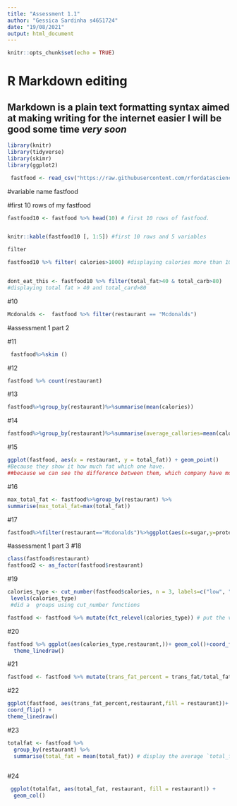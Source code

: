 ---
title: "Assessment 1.1"
author: "Gessica Sardinha s4651724"
date: "19/08/2021"
output: html_document
---


```{r setup, include=FALSE}
knitr::opts_chunk$set(echo = TRUE)
```

# R Markdown editing #

## Markdown is a plain text formatting syntax aimed at making writing for the internet easier **I will be good** some time *very soon* 


```{r fastfood}
library(knitr)
library(tidyverse)
library(skimr)
library(ggplot2)

 fastfood <- read_csv("https://raw.githubusercontent.com/rfordatascience/tidytuesday/master/data/2018/2018-09-04/fastfood_calories.csv")
```
 
 #variable name fastfood
 
 #first 10 rows of my fastfood


```{r}


fastfood10 <- fastfood %>% head(10) # first 10 rows of fastfood.


knitr::kable(fastfood10 [, 1:5]) #first 10 rows and 5 variables

filter

fastfood10 %>% filter( calories>1000) #displaying calories more than 1000


dont_eat_this <- fastfood10 %>% filter(total_fat>40 & total_carb>80) 
#displaying total fat > 40 and total_card>80 

```

#10
```{r 2}

Mcdonalds <-  fastfood %>% filter(restaurant == "Mcdonalds") 

```
#assessment 1 part 2

#11
```{r}
 fastfood%>%skim ()

```

#12
```{r}
fastfood %>% count(restaurant)

```

#13
```{r}
fastfood%>%group_by(restaurant)%>%summarise(mean(calories))
```

#14
```{r}
fastfood%>%group_by(restaurant)%>%summarise(average_callories=mean(calories))

```
#15 
```{r}
ggplot(fastfood, aes(x = restaurant, y = total_fat)) + geom_point()
#Because they show it how much fat which one have.
##because we can see the difference between them, which company have more fat.


```
#16 
```{r} 
max_total_fat <- fastfood%>%group_by(restaurant) %>%
summarise(max_total_fat=max(total_fat))

```
#17
```{r}
fastfood%>%filter(restaurant=="Mcdonalds")%>%ggplot(aes(x=sugar,y=protein,color=restaurant,size=sugar))+geom_point()
```

#assessment 1 part 3
#18

```{r factor}
class(fastfood$restaurant)
fastfood2 <- as_factor(fastfood$restaurant)

```
#19
```{r}

calories_type <- cut_number(fastfood$calories, n = 3, labels=c("low", "med", "high")) 
 levels(calories_type)   
 #did a  groups using cut_number functions

fastfood <- fastfood %>% mutate(fct_relevel(calories_type)) # put the variable to data type
```
#20
```{r plotting again}
fastfood %>% ggplot(aes(calories_type,restaurant,))+ geom_col()+coord_flip()+
  theme_linedraw()
```
#21

```{r adding}
fastfood <- fastfood %>% mutate(trans_fat_percent = trans_fat/total_fat * 100)

```
#22 
```{r plots}

ggplot(fastfood, aes(trans_fat_percent,restaurant,fill = restaurant))+ geom_col() +
coord_flip() +
theme_linedraw()
```

#23
```{r totalfat}

totalfat <- fastfood %>%
  group_by(restaurant) %>%
  summarise(total_fat = mean(total_fat)) # display the average `total_fat` for each type of restaurant
  

```
#24
```{r totalfat plot}

 ggplot(totalfat, aes(total_fat, restaurant, fill = restaurant)) +
  geom_col()

```


